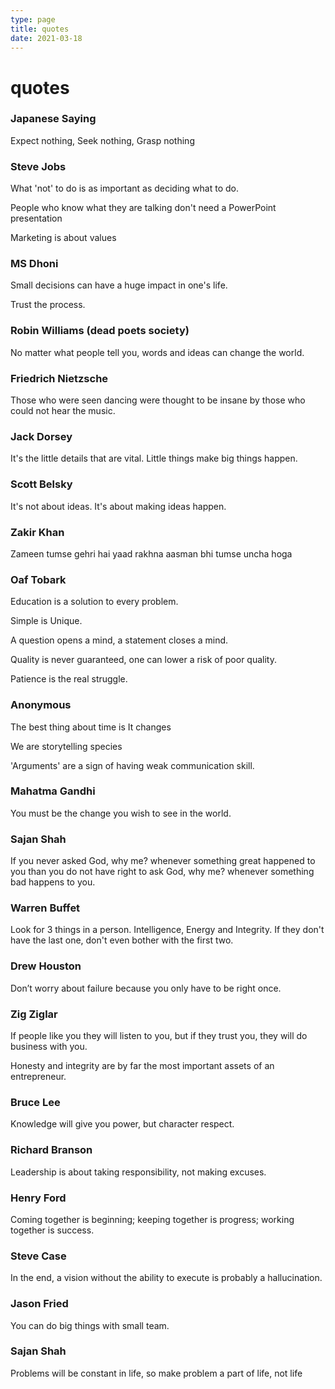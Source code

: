 ```yaml
---
type: page
title: quotes
date: 2021-03-18
---
```


# quotes

### Japanese Saying

Expect nothing, Seek nothing, Grasp nothing 

### Steve Jobs

What 'not' to do is as important as deciding what to do.

People who know what they are talking don't need a PowerPoint presentation

Marketing is about values

### MS Dhoni

Small decisions can have a huge impact in one's life.

Trust the process.


### Robin Williams (dead poets society)

No matter what people tell you, words and ideas can change the world.

### Friedrich Nietzsche

Those who were seen dancing were thought to be insane by those who could not hear the music.

### Jack Dorsey

It's the little details that are vital. Little things make big things happen.


### Scott Belsky

It's not about ideas. It's about making ideas happen.


### Zakir Khan

Zameen tumse gehri hai yaad rakhna aasman bhi tumse uncha hoga

### Oaf Tobark

Education is a solution to every problem.

Simple is Unique.

A question opens a mind, a statement closes a mind.

Quality is never guaranteed, one can lower a risk of poor quality.

Patience is the real struggle.

### Anonymous

The best thing about time is
It changes

We are storytelling species 

'Arguments' are a sign of having weak communication skill.


### Mahatma Gandhi

You must be the change you wish to see in the world.

### Sajan Shah

If you never asked God, why me? whenever something great happened to you than you do not have right to ask God, why me? whenever something bad happens to you.


### Warren Buffet

Look for 3 things in a person. Intelligence, Energy and Integrity. If they don't have the last one, don't even bother with the first two.


### Drew Houston

Don’t worry about failure because you only have to be right once.

### Zig Ziglar

If people like you they will listen to you, but if they trust you, they will do business with you.

Honesty and integrity are by far the most important assets of an entrepreneur.

### Bruce Lee

Knowledge will give you power, but character respect.

### Richard Branson

Leadership is about taking responsibility, not making excuses.

### Henry Ford

Coming together is beginning; keeping together is progress; working together is success.

### Steve Case

In the end, a vision without the ability to execute is probably a hallucination.

### Jason Fried

You can do big things with small team.


### Sajan Shah

Problems will be constant in life, so make problem a part of life, not life